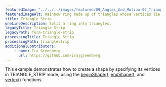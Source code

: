 ---
featuredImage: "../../../images/featured/09_Angles_And_Motion-02_Triangle_Strip-thumbnail.png"
featuredImageAlt: Rainbow ring made up of triangles whose vertices lie on two concentric circles.
title: Triangle Strip
oneLineDescription: Split a ring into triangles.
legacyTitle: Triangle Strip
legacyPath: form-triangle-strip
processingTitle: Triangle Strip
processingPath: trianglestrip
additionalContributors:
    - name: Ira Greenberg
      url: https://github.com/irajgreenberg
---

This example demonstrates how to create a shape
by specifying its vertices in TRIANGLE_STRIP mode, using the
<a href="/reference/p5/beginShape/">beginShape()</a>,
<a href="/reference/p5/endShape/">endShape()</a>,
and
<a href="/reference/p5/vertex/">vertex()</a>
functions.